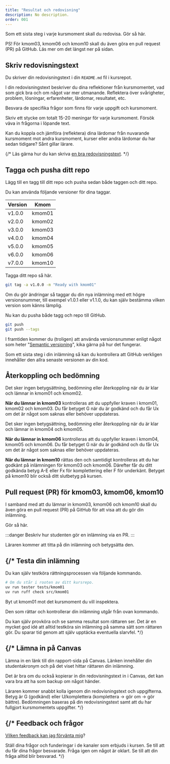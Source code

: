 ```yaml
---
title: "Resultat och redovisning" 
description: No description.
order: 001
---
```



Som ett sista steg i varje kursmoment skall du redovisa. Gör så här.


<YouTube
    id="1rOg_XYc9QI"
    title="Andreas visar hur du lämnar in ett kursmoment."
/>

PS! För kmom03, kmom06 och kmom10 skall du även göra en pull request (PR) på GitHub. Läs mer om det längst ner på sidan.

## Skriv redovisningstext

Du skriver din redovisningstext i din `README.md` fil i kursrepot.

I din redovisningstext beskriver du dina reflektioner från kursmomentet, vad som gick bra och om något var mer utmanande. Reflektera över svårigheter, problem, lösningar, erfarenheter, lärdomar, resultatet, etc.

Besvara de specifika frågor som finns för varje uppgift och kursmoment.

Skriv ett stycke om totalt 15-20 meningar för varje kursmoment. Försök väva in frågorna i löpande text.

Kan du koppla och jämföra (reflektera) dina lärdomar från nuvarande kursmoment mot andra kursmoment, kurser eller andra lärdomar du har sedan tidigare? Sånt gillar lärare.

{/*
Läs gärna hur du kan skriva [en bra redovisningstext](kurser/faq/att-skriva-en-bra-redovisningstext).
*/}



## Tagga och pusha ditt repo

Lägg till en tagg till ditt repo och pusha sedan både taggen och ditt repo.

Du kan använda följande versioner för dina taggar.

| Version | Kmom   |
|---------|--------|
| v1.0.0   | kmom01 |
| v2.0.0   | kmom02 |
| v3.0.0   | kmom03 |
| v4.0.0   | kmom04 |
| v5.0.0   | kmom05 |
| v6.0.0   | kmom06 |
| v7.0.0   | kmom10 |

Tagga ditt repo så här.

```bash title="Lägg till en tagg på ditt repo med versionsnummer."
git tag -a v1.0.0 -m "Ready with kmom01"
```

Om du gör ändringar så taggar du din nya inlämning med ett högre versionsnummer, till exempel v1.0.1 eller v1.1.0, du kan själv bestämma vilken version som känns lämplig.

Nu kan du pusha både tagg och repo till GitHub.

```bash title="Pusha repo inklusive taggar."
git push
git push --tags
```

I framtiden kommer du (troligen) att använda versionsnummer enligt något som heter "[Semantic versioning](https://semver.org/)", kika gärna på hur det fungerar.

Som ett sista steg i din inlämning så kan du kontrollera att GitHub verkligen innehåller den allra senaste versionen av din kod.



## Återkoppling och bedömning

Det sker ingen betygsättning, bedömning eller återkoppling när du är klar och lämnar in kmom01 och kmom02. 

**När du lämnar in kmom03** kontrolleras att du uppfyller kraven i kmom01, kmom02 och kmom03. Du får betyget G när du är godkänd och du får Ux om det är något som saknas eller behöver uppdateras.

Det sker ingen betygsättning, bedömning eller återkoppling när du är klar och lämnar in kmom04 och kmom05. 

**När du lämnar in kmom06** kontrolleras att du uppfyller kraven i kmom04, kmom05 och kmom06. Du får betyget G när du är godkänd och du får Ux om det är något som saknas eller behöver uppdateras.

**När du lämnar in kmom10** rättas den och samtidigt kontrolleras att du har godkänt på inlämningen för kmom03 och kmom06. Därefter får du ditt godkända betyg A-E eller Fx för komplettering eller F för underkänt. Betyget på kmom10 blir också ditt slutbetyg på kursen.



## Pull request (PR) för kmom03, kmom06, kmom10

I samband med att du lämnar in kmom03, kmom06 och kmom10 skall du även göra en pull request (PR) på GitHub för att visa att du gör din inlämning.

Gör så här.

:::danger
Beskriv hur studenten gör en inlämning via en PR.
:::

Läraren kommer att titta på din inlämning och betygsätta den.



{/* 
Testa din inlämning
---------------------------------------

Du kan själv testköra rättningsprocessen via följande kommando.

```bash
# Om du står i rooten av ditt kursrepo.
uv run tester tests/kmom01
uv run ruff check src/kmom01
```

Byt ut kmom01 mot det kursmoment du vill inspektera.

Den som rättar och kontrollerar din inlämning utgår från ovan kommando.

Du kan själv provköra och se samma resultat som rättaren ser. Det är en mycket god idé att alltid testköra sin inlämning på samma sätt som rättaren gör. Du sparar tid genom att själv upptäcka eventuella slarvfel. */}



{/*
Lämna in på Canvas 
---------------------------------------

Lämna in en länk till din rapport-sida på Canvas. Länken innehåller din studentakronym och på det viset hittar rättaren din inlämning.

Det är bra om du också kopierar in din redovisningstext in i Canvas, det kan vara bra att ha som backup om något händer.

Läraren kommer snabbt kolla igenom din redovisningstext och uppgifterna. Betyg är G (godkänd) eller U/komplettera (komplettera → gör om → gör bättre). Bedömningen baseras på din redovisningstext samt att du har fullgjort kursmomentets uppgifter.
*/}



{/*
Feedback och frågor 
---------------------------------------

[Vilken feedback kan jag förvänta mig](kurser/faq/vilken-feedback-far-man-pa-inlamningarna)?

Ställ dina frågor och funderingar i de kanaler som erbjuds i kursen. Se till att du får dina frågor besvarade. Fråga igen om något är oklart. Se till att din fråga alltid blir besvarad.
*/}
